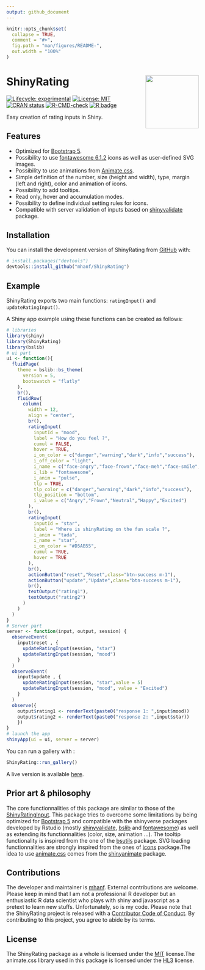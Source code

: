 ```yaml
---
output: github_document
---
```


<!-- README.md is generated from README.Rmd. Please edit that file -->

```r
knitr::opts_chunk$set(
  collapse = TRUE,
  comment = "#>",
  fig.path = "man/figures/README-",
  out.width = "100%"
)
```


# ShinyRating <a href="https://mhanf.github.io/ShinyRating/"><img src="man/figures/logo.png" align="right" height="139" /></a>

<!-- ex : https://metroui.org.ua/rating.html -->
<!-- ex : https://www.wbotelhos.com/raty -->
<!-- https://github.com/Monte9/react-native-ratings -->

<!-- badges: start -->
[![Lifecycle: experimental](https://img.shields.io/badge/lifecycle-experimental-orange.svg)](https://lifecycle.r-lib.org/articles/stages.html#experimental)
[![License: MIT](https://img.shields.io/badge/License-MIT-blue.svg)](https://opensource.org/licenses/GPL-3.0)
[![CRAN status](https://www.r-pkg.org/badges/version/ShinyRating)](https://CRAN.R-project.org/package=ShinyRating)
[![R-CMD-check](https://github.com/mhanf/ShinyRating/actions/workflows/R-CMD-check.yaml/badge.svg)](https://github.com/mhanf/ShinyRating/actions/workflows/R-CMD-check.yaml)
[![R badge](https://img.shields.io/badge/Build%20with-♥%20and%20R-blue)](https://github.com/mhanf/ShinyRating)
<!-- badges: end -->

Easy creation of rating inputs in Shiny.

## Features

* Optimized for [Bootstrap 5](https://getbootstrap.com/).
* Possibility to use [fontawesome 6.1.2](https://fontawesome.com/icons) icons as well as user-defined SVG images.
* Possibility to use animations from [Animate.css](https://animate.style/).
* Simple definition of the number, size (height and width), type, margin (left and right), color and animation of icons.
* Possibility to add tooltips.
* Read only, hover and accumulation modes.
* Possibility to define individual setting rules for icons.
* Compatible with server validation of inputs based on [shinyvalidate](https://rstudio.github.io/shinyvalidate) package.

## Installation

You can install the development version of ShinyRating from [GitHub](https://github.com/) with:

``` r
# install.packages("devtools")
devtools::install_github("mhanf/ShinyRating")
```
## Example

ShinyRating exports two main functions: `ratingInput()` and `updateRatingInput()`. 

A Shiny app example using these functions can be created as follows:

``` r
# libraries
library(shiny)
library(ShinyRating)
library(bslib)
# ui part
ui <- function(){
  fluidPage(
    theme = bslib::bs_theme(
      version = 5,
      bootswatch = "flatly"
    ),
    br(),
    fluidRow(
      column(
        width = 12,
        align = "center",
        br(),
        ratingInput(
          inputId = "mood",
          label = "How do you feel ?",
          cumul = FALSE,
          hover = TRUE,
          i_on_color = c("danger","warning","dark","info","success"),
          i_off_color = "light",
          i_name = c("face-angry","face-frown","face-meh","face-smile","face-laugh"),
          i_lib = "fontawesome",
          i_anim = "pulse",
          tlp = TRUE,
          tlp_color = c("danger","warning","dark","info","success"),
          tlp_position = "bottom",
          i_value = c("Angry","Frown","Neutral","Happy","Excited")
        ),
        br(),
        ratingInput(
          inputId = "star",
          label = "Where is shinyRating on the fun scale ?",
          i_anim = "tada",
          i_name = "star",
          i_on_color = "#D5AB55",
          cumul = TRUE,
          hover = TRUE
        ),
        br(),
        actionButton("reset","Reset",class="btn-success m-1"),
        actionButton("update","Update",class="btn-success m-1"),
        br(),
        textOutput("rating1"),
        textOutput("rating2")
      )
    )
  )
}
# Server part
server <- function(input, output, session) {
  observeEvent( 
    input$reset , {
      updateRatingInput(session, "star")
      updateRatingInput(session, "mood")
    }
  )
  observeEvent( 
    input$update , {
      updateRatingInput(session, "star",value = 5)
      updateRatingInput(session, "mood", value = "Excited")
    }
  )
  observe({
    output$rating1 <- renderText(paste0("response 1: ",input$mood))
    output$rating2 <- renderText(paste0("response 2: ",input$star))
    })
}
# launch the app
shinyApp(ui = ui, server = server)
```

You can run a gallery with :

```r
ShinyRating::run_gallery()
```

A live version is available [here](https://mhanf.shinyapps.io/shinyRating/).

## Prior art & philosophy

The core functionnalities of this package are similar to those of the [ShinyRatingInput](https://github.com/stefanwilhelm/ShinyRatingInput). This package tries to overcome some limitations by being optimized for [Bootstrap 5](https://getbootstrap.com/) and compatible with the shinyverse packages developed by Rstudio (mostly [shinyvalidate](https://rstudio.github.io/shinyvalidate/), [bslib](https://rstudio.github.io/bslib/) and [fontawesome](https://github.com/rstudio/fontawesome)) as well as extending its functionnalities (color, size, animation ...). The tooltip functionality is inspired from the one of the [bsutils](https://github.com/JohnCoene/bsutils) package. SVG loading functionnalities are strongly inspired from the ones of [icons](https://github.com/mitchelloharawild/icons) package.The idea to use [animate.css](https://animate.style/) comes from the [shinyanimate](https://github.com/Swechhya/shinyanimate) package.

## Contributions

The developer and maintainer is [mhanf](https://github.com/mhanf). External contributions are welcome. Please keep in mind that I am not a professional R developer but an enthusiastic R data scientist who plays with shiny and javascript as a pretext to learn new stuffs. Unfortunately, so is my code. Please note that the ShinyRating project is released with a [Contributor Code of Conduct](https://mhanf.github.io/ShinyRating/CODE_OF_CONDUCT.html). By contributing to this project, you agree to abide by its terms.

## License

The ShinyRating package as a whole is licensed under the [MIT](https://opensource.org/licenses/mit-license.php) license.The animate.css library used in this package is licensed under the [HL3](https://firstdonoharm.dev/) license.
